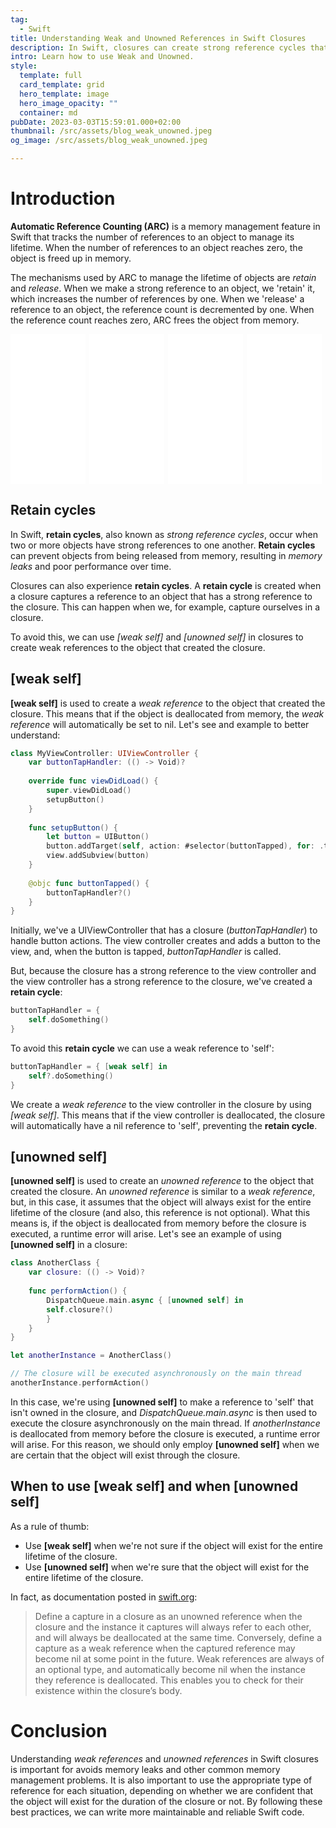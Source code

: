 ```yaml
---
tag:
  - Swift
title: Understanding Weak and Unowned References in Swift Closures
description: In Swift, closures can create strong reference cycles that lead to memory leaks and prevent objects from being deallocated from memory. To avoid this, we can use weak and unowned references in closures to create safe and efficient code. This article explains how to use [weak self] and [unowned self] to create weak references in closures, and provides examples of when to use each one.
intro: Learn how to use Weak and Unowned.
style:
  template: full
  card_template: grid
  hero_template: image
  hero_image_opacity: ""
  container: md
pubDate: 2023-03-03T15:59:01.000+02:00
thumbnail: /src/assets/blog_weak_unowned.jpeg
og_image: /src/assets/blog_weak_unowned.jpeg

---
```


# Introduction
**Automatic Reference Counting (ARC)** is a memory management feature in Swift that tracks the number of references to an object to manage its lifetime. When the number of references to an object reaches zero, the object is freed up in memory.

The mechanisms used by ARC to manage the lifetime of objects are *retain* and *release*. When we make a strong reference to an object, we 'retain' it, which increases the number of references by one. When we 'release' a reference to an object, the reference count is decremented by one. When the reference count reaches zero, ARC frees the object from memory.

<div style="display: flex; flex-direction: row; justify-content: space-around;">
<div style="width: 25%; align-items: center;">
<iframe sandbox="allow-popups allow-scripts allow-modals allow-forms allow-same-origin" style="width:120px;height:240px;" marginwidth="0" marginheight="0" scrolling="no" frameborder="0" src="//ws-na.amazon-adsystem.com/widgets/q?ServiceVersion=20070822&OneJS=1&Operation=GetAdHtml&MarketPlace=US&source=ss&ref=as_ss_li_til&ad_type=product_link&tracking_id=developerbl0a-20&language=es_US&marketplace=amazon&region=US&placement=B0BSHF7LLL&asins=B0BSHF7LLL&linkId=394e031b2ee91c93eb624b699c13cda7&show_border=true&link_opens_in_new_window=true"></iframe></div>
<div style="width: 25%; align-items: center;">
<iframe sandbox="allow-popups allow-scripts allow-modals allow-forms allow-same-origin" style="width:120px;height:240px;" marginwidth="0" marginheight="0" scrolling="no" frameborder="0" src="//ws-na.amazon-adsystem.com/widgets/q?ServiceVersion=20070822&OneJS=1&Operation=GetAdHtml&MarketPlace=US&source=ss&ref=as_ss_li_til&ad_type=product_link&tracking_id=developerbl0a-20&language=es_US&marketplace=amazon&region=US&placement=B0C6GB1FNB&asins=B0C6GB1FNB&linkId=19dc9815c1d23c672a5780c556d8bb37&show_border=true&link_opens_in_new_window=true"></iframe></div>
<div style="width: 25%; align-items: center;">
<iframe sandbox="allow-popups allow-scripts allow-modals allow-forms allow-same-origin" style="width:120px;height:240px;" marginwidth="0" marginheight="0" scrolling="no" frameborder="0" src="//ws-na.amazon-adsystem.com/widgets/q?ServiceVersion=20070822&OneJS=1&Operation=GetAdHtml&MarketPlace=US&source=ss&ref=as_ss_li_til&ad_type=product_link&tracking_id=developerbl0a-20&language=es_US&marketplace=amazon&region=US&placement=B0CN9RFFVT&asins=B0CN9RFFVT&linkId=cea4efa29d6c0c0a313ee5ea775fc920&show_border=true&link_opens_in_new_window=true"></iframe></div>
<div style="width: 25%; align-items: center;">
<iframe sandbox="allow-popups allow-scripts allow-modals allow-forms allow-same-origin" style="width:120px;height:240px;" marginwidth="0" marginheight="0" scrolling="no" frameborder="0" src="//ws-na.amazon-adsystem.com/widgets/q?ServiceVersion=20070822&OneJS=1&Operation=GetAdHtml&MarketPlace=US&source=ss&ref=as_ss_li_til&ad_type=product_link&tracking_id=developerbl0a-20&language=es_US&marketplace=amazon&region=US&placement=B0C532H5S7&asins=B0C532H5S7&linkId=7666f7efe9749357cde0e3b1961f7c55&show_border=true&link_opens_in_new_window=true"></iframe></div>
</div>

## Retain cycles
In Swift, **retain cycles**, also known as *strong reference cycles*, occur when two or more objects have strong references to one another. **Retain cycles** can prevent objects from being released from memory, resulting in *memory leaks* and poor performance over time.

Closures can also experience **retain cycles**. A **retain cycle** is created when a closure captures a reference to an object that has a strong reference to the closure. This can happen when we, for example, capture ourselves in a closure.

To avoid this, we can use *[weak self]* and *[unowned self]* in closures to create weak references to the object that created the closure.

## [weak self]
**[weak self]** is used to create a *weak reference* to the object that created the closure. This means that if the object is deallocated from memory, the *weak reference* will automatically be set to nil. Let's see and example to better understand:

```swift
class MyViewController: UIViewController {
    var buttonTapHandler: (() -> Void)?
    
    override func viewDidLoad() {
        super.viewDidLoad()
        setupButton()
    }
    
    func setupButton() {
        let button = UIButton()
        button.addTarget(self, action: #selector(buttonTapped), for: .touchUpInside)
        view.addSubview(button)
    }
    
    @objc func buttonTapped() {
        buttonTapHandler?()
    }
}
```
Initially, we've a UIViewController that has a closure (*buttonTapHandler*) to handle button actions. The view controller creates and adds a button to the view, and, when the button is tapped, *buttonTapHandler* is called.

But, because the closure has a strong reference to the view controller and the view controller has a strong reference to the closure, we've created a **retain cycle**:
```swift
buttonTapHandler = {
    self.doSomething()
}
```
To avoid this **retain cycle** we can use a weak reference to 'self':
```swift
buttonTapHandler = { [weak self] in
    self?.doSomething()
}
```
We create a *weak reference* to the view controller in the closure by using *[weak self]*. This means that if the view controller is deallocated, the closure will automatically have a nil reference to 'self', preventing the **retain cycle**.

## [unowned self]

**[unowned self]** is used to create an *unowned reference* to the object that created the closure. An *unowned reference* is similar to a *weak reference*, but, in this case, it assumes that the object will always exist for the entire lifetime of the closure (and also, this reference is not optional).
What this means is, if the object is deallocated from memory before the closure is executed, a runtime error will arise. Let's see an example of using **[unowned self]** in a closure:

```swift
class AnotherClass {
    var closure: (() -> Void)?
    
    func performAction() {
        DispatchQueue.main.async { [unowned self] in
        self.closure?()
        }
    }
}

let anotherInstance = AnotherClass()

// The closure will be executed asynchronously on the main thread
anotherInstance.performAction()
```

In this case, we're using **[unowned self]** to make a reference to 'self' that isn't owned in the closure, and *DispatchQueue.main.async* is then used to execute the closure asynchronously on the main thread. If *anotherInstance* is deallocated from memory before the closure is executed, a runtime error will arise. For this reason, we should only employ **[unowned self]** when we are certain that the object will exist through the closure.

## When to use [weak self] and when [unowned self]
As a rule of thumb:
* Use **[weak self]** when we're not sure if the object will exist for the entire lifetime of the closure.
* Use **[unowned self]** when we're sure that the object will exist for the entire lifetime of the closure.

In fact, as documentation posted in [swift.org](https://docs.swift.org/swift-book/documentation/the-swift-programming-language/automaticreferencecounting/#Weak-and-Unowned-References):

> Define a capture in a closure as an unowned reference when the closure and the instance it captures will always refer to each other, and will always be deallocated at the same time. Conversely, define a capture as a weak reference when the captured reference may become nil at some point in the future. Weak references are always of an optional type, and automatically become nil when the instance they reference is deallocated. This enables you to check for their existence within the closure’s body.


# Conclusion
Understanding *weak references* and *unowned references* in Swift closures is important for avoids memory leaks and other common memory management problems. It is also important to use the appropriate type of reference for each situation, depending on whether we are confident that the object will exist for the duration of the closure or not. By following these best practices, we can write more maintainable and reliable Swift code.

